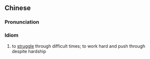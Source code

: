 {{also|艰苦奋斗}}
==Chinese==
{{zh-forms|s=艰苦奋斗|type=22}}

===Pronunciation===
{{zh-pron
|m=jiānkǔfèndòu
|cat=id
}}

===Idiom===
{{zh-idiom}}

# to [[struggle]] through difficult times; to work hard and push through despite hardship
#: {{zh-x|年輕人 應{yīng}該 保持 艱苦奮鬥 的 作風。|''Young people should '''work hard in the face of hardship'''.''}}
#: {{zh-x|不管 我們 的 生活 貧困 還是 富裕，我們 都 得{děi} 艱苦奮鬥。|''Rich or poor, we all must '''work hard in these hard times'''.''}}